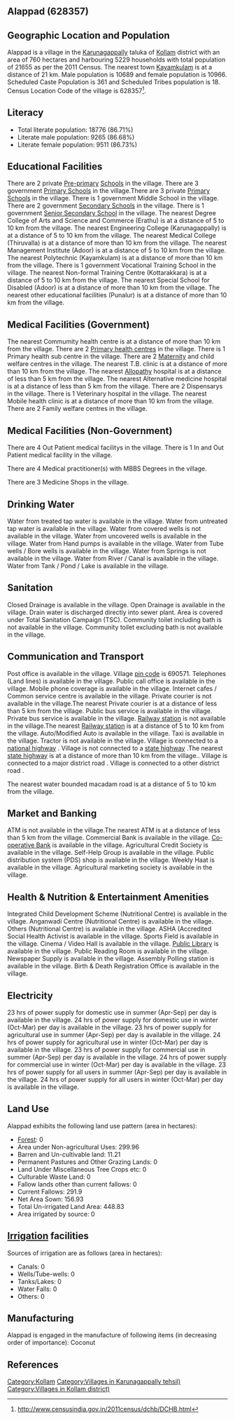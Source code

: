{{Infobox settlement
| name=Alappad
| native_name=
| native_name_lang=
| other_name=
| nickname=
| settlement_type=Village
| image_skyline=
| image_alt=
| image_caption=
| pushpin_map=India Kerala
| pushpin_label_position=right
| pushpin_map_alt=
| pushpin_map_caption=Location in Kerala, India
| latd=
| latm=
| lats=
| latNS=
| longd=
| longm=
| longs=
| longEW=
| coordinates_display=inline,title
| subdivision_type=Country
| subdivision_name={{flag|India}}
| subdivision_type1=[[States and territories of India|State]]
| subdivision_name1=Kerala 
| subdivision_type2=[[List of districts of India|District]]
| subdivision_name2=Kollam
| subdivision_type3=Tahsil
| subdivision_name3=Karunagappally 
| website=
| established_title=<!-- Established -->
| established_date=
| founder=
| named_for=
| government_type=
| governing_body=
| unit_pref=Metric=
| area_footnotes=
| area_rank=
| area_total_km2=7.60
| elevation_footnotes=
| elevation_m=
| population_total=21655
| population_as_of=2011
| population_rank=
| population_density_km2=2849
| population_demonym=
| population_footnotes=
| demographics_type1=Languages
| demographics1_title1=Official
| demographics1_info1=[[Malayalam language|Malayalam]]
| timezone1=[[Indian Standard Time|IST]]
| utc_offset1==+5:30
| postal_code_type=[[Postal Index Number|PIN]]
| postal_code=690571
| area_code_type=Telephone code
| area_code=
| registration_plate=
| blank1_name_sec1=Nearest city
| blank1_info_sec1=[[Kayamkulam]]
| blank2_name_sec1=[[Human sex ratio|Sex ratio]]
| blank2_info_sec1=1025 [[male|♂]]/[[female|♀]]
| blank3_name_sec1=Literacy
| blank3_info_sec1=86.71%
| blank1_name_sec2=[[2011 Census of India|2011 census]] code
| blank1_info_sec2=628357
| footnotes=
}}

== Alappad (628357) ==

== Geographic Location and Population ==

Alappad is a village in the [[Karunagappally ]] taluka of [[Kollam]] district with an area of 760 hectares and harbouring 5229 households with total population of 21655 as per the 2011 Census. The nearest town [[Kayamkulam]] is at a distance of 21 km. Male population is 10689 and female population is 10966. Scheduled Caste Population is 361 and Scheduled Tribes population is 18. Census Location Code of the village is 628357<ref>http://www.censusindia.gov.in/2011census/dchb/DCHB.html</ref>.


== Literacy ==  
* Total literate population: 18776 (86.71%)
* Literate male population: 9265 (86.68%)
* Literate female population: 9511 (86.73%)


== Educational Facilities ==  
There are 2 private [[Pre-primary]] [[School]]s in the village.
There are 3 government [[Primary School]]s in the village.There are 3 private [[Primary School]]s in the village.
There is 1 government Middle School in the village.
There are 2 government [[Secondary School]]s in the village.
There is 1 government [[Senior Secondary School]] in the village.
The nearest Degree College of Arts and Science and Commerce (Erathu) is at a distance of 5 to 10 km from the village.
The nearest Engineering College (Karunagappally) is at a distance of 5 to 10 km from the village.
The nearest Medical College (Thiruvalla) is at a distance of more than 10 km from the village.
The nearest Management Institute (Adoor) is at a distance of 5 to 10 km from the village.
The nearest Polytechnic (Kayamkulam) is at a distance of more than 10 km from the village.
There is 1 government Vocational Training School in the village.
The nearest Non-formal Training Centre (Kottarakkara) is at a distance of 5 to 10 km from the village.
The nearest Special School for Disabled (Adoor) is at a distance of more than 10 km from the village.
The nearest other educational facilities (Punalur) is at a distance of more than 10 km from the village.


== Medical Facilities (Government) ==
The nearest Commumity health centre is at a distance of more than 10 km from the village.
There are 2 [[Primary health centre]]s in the village.
There is 1 Primary health sub centre in the village.
There are 2 [[Maternity]] and child welfare centres in the village.
The nearest T.B. clinic is at a distance of more than 10 km from the village.
The nearest [[Allopathy]] hospital is at a distance of less than 5 km from the village.
The nearest Alternative medicine hospital is at a distance of less than 5 km from the village.
There are 2 Dispensarys in the village.
There is 1 Veterinary hospital in the village.
The nearest Mobile health clinic is at a distance of more than 10 km from the village.
There are 2 Family welfare centres in the village.


== Medical Facilities (Non-Government) ==
There are 4 Out Patient medical facilitys in the village.
There is 1 In and Out Patient medical facility in the village.

There are 4 Medical practitioner(s) with MBBS Degrees in the village.



There are 3 Medicine Shops in the village.



== Drinking Water ==
Water from treated tap water is available in the village.
Water from untreated tap water is available in the village.
Water from covered wells is not available in the village.
Water from uncovered wells is available in the village.
Water from Hand pumps is available in the village.
Water from Tube wells / Bore wells is available in the village.
Water from Springs is not available in the village.
Water from River / Canal is available in the village.
Water from Tank / Pond / Lake is available in the village.


== Sanitation ==
Closed Drainage is available in the village.
Open Drainage is available in the village.
Drain water is discharged directly into sewer plant.
Area is covered under Total Sanitation Campaign (TSC).
Community toilet including bath is not available in the village.
Community toilet excluding bath is not available in the village.


== Communication and Transport ==
Post office is available in the village.
Village [[pin code]] is 690571.
Telephones (Land lines) is available in the village.
Public call office is available in the village.
Mobile phone coverage is available in the village.
Internet cafes / Common service centre is available in the village.
Private courier is not available in the village.The nearest Private courier is at a distance of less than 5 km from the village.
Public bus service is available in the village.
Private bus service is available in the village.
[[Railway station]] is not available in the village.The nearest [[Railway station]] is at a distance of 5 to 10 km from the village.
Auto/Modified Auto is available in the village.
Taxi is available in the village.
Tractor is not available in the village.
Village is connected to a [[national highway]]  .
Village is not connected to a [[state highway]] .The nearest [[state highway]] is at a distance of more than 10 km from the village..
Village is connected to a major district road    .
Village is connected to a other district road  .


The nearest water bounded macadam road is at a distance of 5 to 10 km from the village.




== Market and Banking ==
ATM is not available in the village.The nearest ATM is at a distance of less than 5 km from the village.
Commercial Bank is available in the village.
[[Co-operative Bank]] is available in the village.
Agricultural Credit Society is available in the village.
Self-Help Group is available in the village.
Public distribution system (PDS) shop is available in the village.
Weekly Haat is available in the village.
Agricultural marketing society is available in the village.


== Health & Nutrition & Entertainment Amenities ==
Integrated Child Development Scheme (Nutritional Centre) is available in the village.
Anganwadi Centre (Nutritional Centre) is available in the village.
Others (Nutritional Centre) is available in the village.
ASHA (Accredited Social Health Activist is available in the village.
Sports Field is available in the village.
Cinema / Video Hall is available in the village.
[[Public Library]] is available in the village.
Public Reading Room is available in the village.
Newspaper Supply is available in the village.
Assembly Polling station is available in the village.
Birth & Death Registration Office is available in the village.


== Electricity ==
23 hrs of power supply for domestic use in summer (Apr-Sep) per day is available in the village.
24 hrs of power supply for domestic use in winter (Oct-Mar) per day is available in the village.
23 hrs of power supply for agricultural use in summer (Apr-Sep) per day is available in the village.
24 hrs of power supply for agricultural use in winter (Oct-Mar) per day is available in the village.
23 hrs of power supply for commercial use in summer (Apr-Sep) per day is available in the village.
24 hrs of power supply for commercial use in winter (Oct-Mar) per day is available in the village.
23 hrs of power supply for all users in summer (Apr-Sep) per day is available in the village.
24 hrs of power supply for all users in winter (Oct-Mar) per day is available in the village.


== Land Use ==
Alappad exhibits the following land use pattern (area in hectares):
* [[Forest]]: 0
* Area under Non-agricultural Uses: 299.96
* Barren and Un-cultivable land: 11.21
* Permanent Pastures and Other Grazing Lands: 0
* Land Under Miscellaneous Tree Crops etc: 0
* Culturable Waste Land: 0
* Fallow lands other than current fallows: 0
* Current Fallows: 291.9
* Net Area Sown: 156.93
* Total Un-irrigated Land Area: 448.83
* Area irrigated by source: 0


== [[Irrigation]] facilities ==
Sources of irrigation are as follows (area in hectares):
* Canals: 0
* Wells/Tube-wells: 0
* Tanks/Lakes: 0
* Water Falls: 0
* Others: 0


== Manufacturing ==
Alappad is engaged in the manufacture of following items (in decreasing order of importance): Coconut


[[Category:Kollam]]
[[Category:Villages in Karunagappally  tehsil)]]
[[Category:Villages in Kollam district)]]


== References ==
{{Reflist}}


